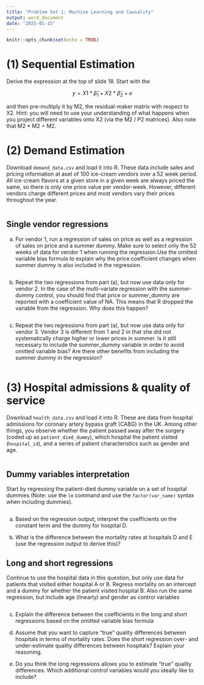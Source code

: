 ```yaml
---
title: "Problem Set 1: Machine Learning and Causality"
output: word_document
date: "2025-01-15"
---
```


```r
knitr::opts_chunk$set(echo = TRUE)
```



# (1) Sequential Estimation

Derive the expression at the top of slide 18. Start with the

$$ y = X1 * \hat\beta_1 + X2 * \hat\beta_2 + e $$

and then pre-multiply it by M2, the residual-maker matrix with respect to X2. Hint: you will need to use your understanding of what happens when you project different variables onto X2 (via the M2 / P2 matrices). Also note that M2 * M2 = M2.


# (2) Demand Estimation


Download `demand_data.csv` and load it into R. These data include sales and pricing information at aset of 100 ice-cream vendors over a 52 week period. All ice-cream flavors at a given store in a given week are always priced the same, so there is only one price value per vendor-week. However, different vendors charge different prices and most vendors vary their prices throughout the year.

```r


```

## Single vendor regressions


(a) For vendor 1, run a regression of sales on price as well as a regression of sales on price and a summer dummy. Make sure to select only the 52 weeks of data for vendor 1 when running the regression.Use the omitted variable bias formula to explain why the price coefficient changes when summer dummy is also included in the regression.

```r

```


(b) Repeat the two regressions from part (a), but now use data only for vendor 2. In the case of the multi-variate regression with the summer-dummy control, you should find that price or summer_dummy are reported with a coefficient value of NA. This means that R dropped the variable from the regression. Why does this happen?

```r

```

(c) Repeat the two regressions from part (a), but now use data only for vendor 3. Vendor 3 is different from 1 and 2 in that she did not systematically charge higher or lower prices in summer. Is it still necessary to include the summer_dummy variable in order to avoid omitted variable bias? Are there other benefits from including the summer dummy in the regression?
  
```r

```


# (3) Hospital admissions & quality of service

Download `health_data.csv` and load it into R. These are data from hospital admissions for coronary artery bypass graft (CABG) in the UK. Among other things, you observe whether the patient passed away after the surgery (coded up as `patient_died_dummy`), which hospital the patient visited (`hospital_id`), and a series of patient characteristics such as gender and age. 

```r


```

## Dummy variables interpretation

Start by regressing the patient-died dummy variable on a set of hospital dummies (Note: use the `lm` command and use the `factor(var_name)` syntax when including dummies). 

```r

```

(a) Based on the regression output, interpret the coefficients on the constant term and the dummy for hospital D.

(b) What is the difference between the mortality rates at hospitals D and E (use the regression output to derive this)?


## Long and short regressions

Continue to use the hospital data in this question, but only use data for patients that visited either hospital A or B. Regress mortality on an intercept and a dummy for whether the patient visited hospital B. Also run the same regression, but include age (linearly) and gender as control variables

```r

```

(c) Explain the difference between the coefficients in the long and short regressions based on the omitted variable bias formula

(d) Assume that you want to capture "true" quality differences between hospitals in terms of mortality rates. Does the short regression over- and under-estimate quality differences between hospitals? Explain your reasoning.

(e) Do you think the long regressions allows you to estimate "true" quality differences. Which additional control variables would you ideally like to include?




